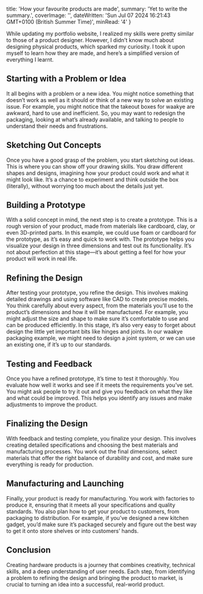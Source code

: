
  title: 'How your favourite products are made',
  summary: 'Yet to write the summary.',
  coverImage: '',
  dateWritten: 'Sun Jul 07 2024 16:21:43 GMT+0100 (British Summer Time)',
  minRead: '4'
}


While updating my portfolio website, I realized my skills were pretty similar to those of a product designer. However, I didn’t know much about designing physical products, which sparked my curiosity. I took it upon myself to learn how they are made, and here’s a simplified version of everything I learnt.

## **Starting with a Problem or Idea**

It all begins with a problem or a new idea. You might notice something that doesn’t work as well as it should or think of a new way to solve an existing issue. For example, you might notice that the takeout boxes for waakye are awkward, hard to use and inefficient. So, you may want to redesign the packaging, looking at what’s already available, and talking to people to understand their needs and frustrations.

## **Sketching Out Concepts**

Once you have a good grasp of the problem, you start sketching out ideas. This is where you can show off your drawing skills. You draw different shapes and designs, imagining how your product could work and what it might look like. It’s a chance to experiment and think outside the box (literally), without worrying too much about the details just yet.

## **Building a Prototype**

With a solid concept in mind, the next step is to create a prototype. This is a rough version of your product, made from materials like cardboard, clay, or even 3D-printed parts. In this example, we could use foam or cardboard for the prototype, as it’s easy and quick to work with. The prototype helps you visualize your design in three dimensions and test out its functionality. It’s not about perfection at this stage—it’s about getting a feel for how your product will work in real life.

## **Refining the Design**

After testing your prototype, you refine the design. This involves making detailed drawings and using software like CAD to create precise models. You think carefully about every aspect, from the materials you’ll use to the product’s dimensions and how it will be manufactured. For example, you might adjust the size and shape to make sure it’s comfortable to use and can be produced efficiently. In this stage, it’s also very easy to forget about design the little yet important bits like hinges and joints. In our waakye packaging example, we might need to design a joint system, or we can use an existing one, if it’s up to our standards.

## **Testing and Feedback**

Once you have a refined prototype, it’s time to test it thoroughly. You evaluate how well it works and see if it meets the requirements you’ve set. You might ask people to try it out and give you feedback on what they like and what could be improved. This helps you identify any issues and make adjustments to improve the product.

## **Finalizing the Design**

With feedback and testing complete, you finalize your design. This involves creating detailed specifications and choosing the best materials and manufacturing processes. You work out the final dimensions, select materials that offer the right balance of durability and cost, and make sure everything is ready for production.

## **Manufacturing and Launching**

Finally, your product is ready for manufacturing. You work with factories to produce it, ensuring that it meets all your specifications and quality standards. You also plan how to get your product to customers, from packaging to distribution. For example, if you’ve designed a new kitchen gadget, you’d make sure it’s packaged securely and figure out the best way to get it onto store shelves or into customers’ hands.

## **Conclusion**

Creating hardware products is a journey that combines creativity, technical skills, and a deep understanding of user needs. Each step, from identifying a problem to refining the design and bringing the product to market, is crucial to turning an idea into a successful, real-world product.

